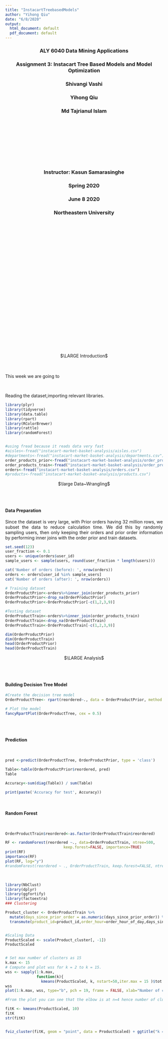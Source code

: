 ```yaml
---
title: "InstacartTreebasedModels"
author: "Yihong Qiu"
date: "6/8/2020"
output:
  html_document: default
  pdf_document: default
---
```

<center>


### ALY 6040 Data Mining Applications
### Assignment 3: Instacart Tree Based Models and Model Optimization
### Shivangi Vashi
### Yihong Qiu
### Md Tajrianul Islam

<br> <br> <br> <br>
<br> <br> <br> <br>
  
### Instructor: Kasun Samarasinghe
### Spring 2020
### June 8 2020
### Northeastern University
</center>

<br> <br> <br> <br>
<br> <br> <br> <br>
<br> <br> <br> <br>
<br> <br> <br> <br>
<br> <br> <br> <br>
<br> <br> <br> <br>

<style>
body {
text-align: justify}
</style>

<center>
$\LARGE Introduction$  </center>
<br><br>
This week we are going to 


<br>

Reading the dataset,importing relevant libraries.
```r

library(plyr)
library(tidyverse)
library(data.table)
library(rpart)
library(RColorBrewer)
library(rattle)
library(randomForest)


#using fread because it reads data very fast
#aisles<-fread("instacart-market-basket-analysis/aisles.csv")
#departments<-fread("instacart-market-basket-analysis/departments.csv")
order_products_prior<-fread("instacart-market-basket-analysis/order_products__prior.csv")
order_products_train<-fread("instacart-market-basket-analysis/order_products__train.csv")
orders<-fread("instacart-market-basket-analysis/orders.csv")
#products<-fread("instacart-market-basket-analysis/products.csv")

```

<center>
$\large Data~Wrangling$ </center>

<br><br>

#### Data Preparation
Since the dataset is very large, with Prior orders having 32 million rows, we subset the data to reduce calculation time. We did this by randomly sampling users, then only keeping their orders and prior order information by performing inner joins with the order prior and train datasets.

```r
set.seed(123)
user_fraction <- 0.1
users <- unique(orders$user_id)
sample_users <- sample(users, round(user_fraction * length(users)))

cat('Number of orders (before): ', nrow(orders))
orders <- orders[user_id %in% sample_users]
cat('Number of orders (after): ', nrow(orders))

# Training dataset
OrderProductPrior<-orders%>%inner_join(order_products_prior)
OrderProductPrior<-drop_na(OrderProductPrior)
OrderProductPrior<-OrderProductPrior[-c(1,2,3,9)]

#Testing dataset
OrderProductTrain<-orders%>%inner_join(order_products_train)
OrderProductTrain<-drop_na(OrderProductTrain)
OrderProductTrain<-OrderProductTrain[-c(1,2,3,9)]

dim(OrderProductPrior)
dim(OrderProductTrain)
head(OrderProductPrior)
head(OrderProductTrain)

```

<center>
$\LARGE Analysis$  </center>
<br><br>

#### Building Decision Tree Model
```r
#Create the decision tree model
OrderProductTree<- rpart(reordered~., data = OrderProductPrior, method = 'class')

# Plot the model
fancyRpartPlot(OrderProductTree, cex = 0.5)

```
<br><br>


#### Prediction
<br>

```r
pred <-predict(OrderProductTree, OrderProductPrior, type = 'class')

Table<-table(OrderProductPrior$reordered, pred)
Table

Accuracy<-sum(diag(Table)) / sum(Table)

print(paste('Accuracy for test', Accuracy))
```
<br>


#### Random Forest
<br>

```r
OrderProductTrain$reordered<-as.factor(OrderProductTrain$reordered)

RF <- randomForest(reordered ~., data=OrderProductTrain, ntree=500,
                          keep.forest=FALSE, importance=TRUE)
print(RF)
importance(RF)
plot(RF, log="y")
#randomForest(reordered ~ ., OrderProductTrain, keep.forest=FALSE, ntree=100)
```
<br>

```r
library(NbClust)
library(dplyr)
library(ggfortify)
library(factoextra)
### Clustering

Product_cluster <- OrderProductTrain %>% 
  mutate(days_since_prior_order = as.numeric(days_since_prior_order)) %>%
  transmute(product_id=product_id,order_hour=order_hour_of_day,days_since_prior_order, reordered= as.numeric(reordered), order_day = order_dow)


#Scaling Data
ProductScaled <- scale(Product_cluster[, -1])
ProductScaled


# Set max number of clusters as 15
k.max <- 15
# Compute and plot wss for k = 2 to k = 15.
wss <- sapply(1:k.max, 
              function(k){
                kmeans(ProductScaled, k, nstart=50,iter.max = 15 )$tot.withinss})
wss
plot(1:k.max, wss, type="b", pch = 19, frame = FALSE, xlab="Number of clusters K",ylab="Total within-clusters sum of squares")

#From the plot you can see that the elbow is at n=4 hence number of clusters= 5

fitK <- kmeans(ProductScaled, 10)
fitK
str(fitK)


fviz_cluster(fitK, geom = "point", data = ProductScaled) + ggtitle("k = 7")

```
